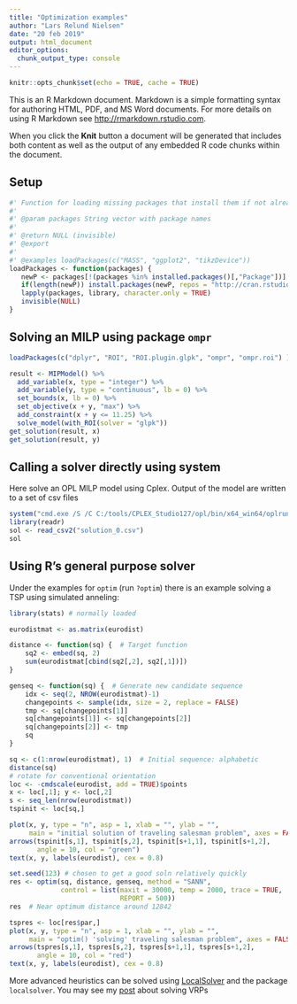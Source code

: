 ```yaml
---
title: "Optimization examples"
author: "Lars Relund Nielsen"
date: "20 feb 2019"
output: html_document
editor_options: 
  chunk_output_type: console
---
```


```r
knitr::opts_chunk$set(echo = TRUE, cache = TRUE)
```

This is an R Markdown document. Markdown is a simple formatting syntax for authoring HTML, PDF, and MS Word documents. For more details on using R Markdown see <http://rmarkdown.rstudio.com>.

When you click the **Knit** button a document will be generated that includes both content as well as the output of any embedded R code chunks within the document. 

## Setup

```r
#' Function for loading missing packages that install them if not already installed.
#'
#' @param packages String vector with package names
#'
#' @return NULL (invisible)
#' @export
#'
#' @examples loadPackages(c("MASS", "ggplot2", "tikzDevice"))
loadPackages <- function(packages) {
   newP <- packages[!(packages %in% installed.packages()[,"Package"])]
   if(length(newP)) install.packages(newP, repos = "http://cran.rstudio.com/")
   lapply(packages, library, character.only = TRUE)
   invisible(NULL)
}
```

## Solving an MILP using package `ompr`

```r
loadPackages(c("dplyr", "ROI", "ROI.plugin.glpk", "ompr", "ompr.roi") )

result <- MIPModel() %>%
  add_variable(x, type = "integer") %>%
  add_variable(y, type = "continuous", lb = 0) %>%
  set_bounds(x, lb = 0) %>%
  set_objective(x + y, "max") %>%
  add_constraint(x + y <= 11.25) %>%
  solve_model(with_ROI(solver = "glpk")) 
get_solution(result, x)
get_solution(result, y)
```


## Calling a solver directly using system

Here solve an OPL MILP model using Cplex. Output of the model are written to a set of csv files

```r
system("cmd.exe /S /C C:/tools/CPLEX_Studio127/opl/bin/x64_win64/oplrun manpower_model.mod F3.dat")
library(readr)
sol <- read_csv2("solution_0.csv")
sol
```


## Using R's general purpose solver

Under the examples for `optim` (run `?optim`) there is an example solving a TSP using simulated anneling:

```r
library(stats) # normally loaded

eurodistmat <- as.matrix(eurodist)

distance <- function(sq) {  # Target function
    sq2 <- embed(sq, 2)
    sum(eurodistmat[cbind(sq2[,2], sq2[,1])])
}

genseq <- function(sq) {  # Generate new candidate sequence
    idx <- seq(2, NROW(eurodistmat)-1)
    changepoints <- sample(idx, size = 2, replace = FALSE)
    tmp <- sq[changepoints[1]]
    sq[changepoints[1]] <- sq[changepoints[2]]
    sq[changepoints[2]] <- tmp
    sq
}

sq <- c(1:nrow(eurodistmat), 1)  # Initial sequence: alphabetic
distance(sq)
# rotate for conventional orientation
loc <- -cmdscale(eurodist, add = TRUE)$points
x <- loc[,1]; y <- loc[,2]
s <- seq_len(nrow(eurodistmat))
tspinit <- loc[sq,]

plot(x, y, type = "n", asp = 1, xlab = "", ylab = "",
     main = "initial solution of traveling salesman problem", axes = FALSE)
arrows(tspinit[s,1], tspinit[s,2], tspinit[s+1,1], tspinit[s+1,2],
       angle = 10, col = "green")
text(x, y, labels(eurodist), cex = 0.8)

set.seed(123) # chosen to get a good soln relatively quickly
res <- optim(sq, distance, genseq, method = "SANN",
             control = list(maxit = 30000, temp = 2000, trace = TRUE,
                            REPORT = 500))
res  # Near optimum distance around 12842

tspres <- loc[res$par,]
plot(x, y, type = "n", asp = 1, xlab = "", ylab = "",
     main = "optim() 'solving' traveling salesman problem", axes = FALSE)
arrows(tspres[s,1], tspres[s,2], tspres[s+1,1], tspres[s+1,2],
       angle = 10, col = "red")
text(x, y, labels(eurodist), cex = 0.8)
```
 
More advanced heuristics can be solved using [LocalSolver](https://www.localsolver.com/) and the package `localsolver`. You may see my [post](http://www.research.relund.dk/?p=676) about solving VRPs


